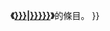 <includeonly>{{Sister
|project = Wikisource
|text = 英文[[維基文庫]]有[[天主教百科全書|1913年天主教百科全書]]的{{#if:{{{2|}}}|關於}}'''《[[:en:Wikisource:Catholic Encyclopedia (1913)/{{{1|{{PAGENAME}}}}}|{{{2|{{{1|{{PAGENAME}}}}}}}}]]》'''的條目。
}}</includeonly><noinclude>
{{documentation}}
</noinclude>